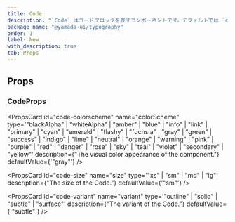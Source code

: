 ```yaml
---
title: Code
description: "`Code` はコードブロックを表すコンポーネントです。デフォルトでは `code` 要素をレンダリングします。"
package_name: "@yamada-ui/typography"
order: 1
label: New
with_description: true
tab: Props
---
```


## Props

### CodeProps

<PropsCard
  id="code-colorscheme"
  name="colorScheme"
  type='"blackAlpha" | "whiteAlpha" | "amber" | "blue" | "info" | "link" | "primary" | "cyan" | "emerald" | "flashy" | "fuchsia" | "gray" | "green" | "success" | "indigo" | "lime" | "neutral" | "orange" | "warning" | "pink" | "purple" | "red" | "danger" | "rose" | "sky" | "teal" | "violet" | "secondary" | "yellow"'
  description={"The visual color appearance of the component."}
  defaultValue={'"gray"'}
/>

<PropsCard
  id="code-size"
  name="size"
  type='"xs" | "sm" | "md" | "lg"'
  description={"The size of the Code."}
  defaultValue={'"sm"'}
/>

<PropsCard
  id="code-variant"
  name="variant"
  type='"outline" | "solid" | "subtle" | "surface"'
  description={"The variant of the Code."}
  defaultValue={'"subtle"'}
/>
